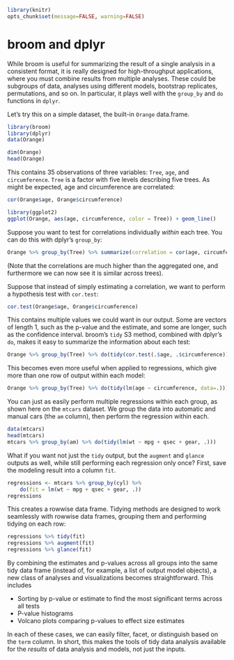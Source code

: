 <!--
%\VignetteBuilder{knitr::knitr}
%\VignetteEngine{knitr::knitr}
%\VignetteIndexEntry{broom and dplyr}
-->

```r
library(knitr)
opts_chunk$set(message=FALSE, warning=FALSE)
```

broom and dplyr
===============

While broom is useful for summarizing the result of a single analysis in a consistent format, it is really designed for high-throughput applications, where you must combine results from multiple analyses. These could be subgroups of data, analyses using different models, bootstrap replicates, permutations, and so on. In particular, it plays well with the `group_by` and `do` functions in `dplyr`.

Let's try this on a simple dataset, the built-in `Orange` data.frame.

```r
library(broom)
library(dplyr)
data(Orange)

dim(Orange)
head(Orange)
```

This contains 35 observations of three variables: `Tree`, `age`, and `circumference`. `Tree` is a factor with five levels describing five trees. As might be expected, age and circumference are correlated:

```r
cor(Orange$age, Orange$circumference)

library(ggplot2)
ggplot(Orange, aes(age, circumference, color = Tree)) + geom_line()
```

Suppose you want to test for correlations individually *within* each tree. You can do this with dplyr's `group_by`:

```r
Orange %>% group_by(Tree) %>% summarize(correlation = cor(age, circumference))
```

(Note that the correlations are much higher than the aggregated one, and furthermore we can now see it is similar across trees).

Suppose that instead of simply estimating a correlation, we want to perform a hypothesis test with `cor.test`:

```r
cor.test(Orange$age, Orange$circumference)
```

This contains multiple values we could want in our output. Some are vectors of length 1, such as the p-value and the estimate, and some are longer, such as the confidence interval. broom's `tidy` S3 method, combined with dplyr's `do`, makes it easy to summarize the information about each test:

```r
Orange %>% group_by(Tree) %>% do(tidy(cor.test(.$age, .$circumference)))
```

This becomes even more useful when applied to regressions, which give more than one row of output within each model:

```r
Orange %>% group_by(Tree) %>% do(tidy(lm(age ~ circumference, data=.)))
```

You can just as easily perform multiple regressions within each group, as shown here on the `mtcars` dataset. We group the data into automatic and manual cars (the `am` column), then perform the regression within each.

```r
data(mtcars)
head(mtcars)
mtcars %>% group_by(am) %>% do(tidy(lm(wt ~ mpg + qsec + gear, .)))
```

What if you want not just the `tidy` output, but the `augment` and `glance` outputs as well, while still performing each regression only once? First, save the modeling result into a column `fit`.

```r
regressions <- mtcars %>% group_by(cyl) %>%
    do(fit = lm(wt ~ mpg + qsec + gear, .))
regressions
```

This creates a rowwise data frame. Tidying methods are designed to work seamlessly with rowwise data frames, grouping them and performing tidying on each row:

```r
regressions %>% tidy(fit)
regressions %>% augment(fit)
regressions %>% glance(fit)
```

By combining the estimates and p-values across all groups into the same tidy data frame (instead of, for example, a list of output model objects), a new class of analyses and visualizations becomes straightforward. This includes

* Sorting by p-value or estimate to find the most significant terms across all tests
* P-value histograms
* Volcano plots comparing p-values to effect size estimates

In each of these cases, we can easily filter, facet, or distinguish based on the `term` column. In short, this makes the tools of tidy data analysis available for the *results* of data analysis and models, not just the inputs.